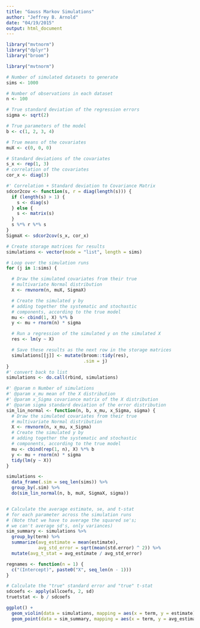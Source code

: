 ```yaml
---
title: "Gauss Markov Simulations"
author: "Jeffrey B. Arnold"
date: "04/19/2015"
output: html_document
---
```


```r
library("mvtnorm")
library("dplyr")
library("broom")
```


```r
library("mvtnorm")

# Number of simulated datasets to generate
sims <- 1000

# Number of observations in each dataset
n <- 100

# True standard deviation of the regression errors
sigma <- sqrt(2)

# True parameters of the model
b <- c(1, 2, 3, 4)

# True means of the covariates
muX <- c(0, 0, 0)

# Standard deviations of the covariates
s_x <- rep(1, 3)
# correlation of the covariates
cor_x <- diag(3)

#' Correlation + Standard deviation to Covariance Matrix
sdcor2cov <- function(s, r = diag(length(s))) {
  if (length(s) > 1) {
    s <- diag(s)
  } else {
    s <- matrix(s)
  }
  s %*% r %*% s
}
SigmaX <- sdcor2cov(s_x, cor_x)

# Create storage matrices for results
simulations <- vector(mode = "list", length = sims)

# Loop over the simulation runs
for (j in 1:sims) {

  # Draw the simulated covariates from their true
  # multivariate Normal distribution
  X <- rmvnorm(n, muX, SigmaX)

  # Create the simulated y by
  # adding together the systematic and stochastic
  # components, according to the true model
  mu <- cbind(1, X) %*% b
  y <- mu + rnorm(n) * sigma

  # Run a regression of the simulated y on the simulated X
  res <- lm(y ~ X)

  # Save these results as the next row in the storage matrices
  simulations[[j]] <- mutate(broom::tidy(res),
                             .sim = j)
}
#' convert back to list
simulations <- do.call(rbind, simulations)

#' @param n Number of simulations
#' @param x_mu mean of the X distribution
#' @param x_Sigma covariance matrix of the X distribution
#' @param sigma standard deviation of the error distribution
sim_lin_normal <- function(n, b, x_mu, x_Sigma, sigma) {
  # Draw the simulated covariates from their true
  # multivariate Normal distribution
  X <- rmvnorm(n, x_mu, x_Sigma)
  # Create the simulated y by
  # adding together the systematic and stochastic
  # components, according to the true model
  mu <- cbind(rep(1, n), X) %*% b
  y <- mu + rnorm(n) * sigma
  tidy(lm(y ~ X))
}

simulations <-
  data_frame(.sim = seq_len(sims)) %>%
  group_by(.sim) %>% 
  do(sim_lin_normal(n, b, muX, SigmaX, sigma))


# Calculate the average estimate, se, and t-stat
# for each parameter across the simulation runs
# (Note that we have to average the squared se's;
# we can't average sd's, only variances)
sim_summary <- simulations %>%
  group_by(term) %>%
  summarize(avg_estimate = mean(estimate),
            avg_std_error = sqrt(mean(std.error) ^ 2)) %>%
  mutate(avg_t_stat = avg_estimate / avg_std_error)

regnames <- function(n = 1) {
  c("(Intercept)", paste0("X", seq_len(n - 1)))
}

# Calculate the "true" standard error and "true" t-stat
sdcoefs <- apply(allcoefs, 2, sd)
truetstat <- b / sdcoefs

```

```r
ggplot() +
  geom_violin(data = simulations, mapping = aes(x = term, y = estimate)) +
  geom_point(data = sim_summary, mapping = aes(x = term, y = avg_estimate))
```


